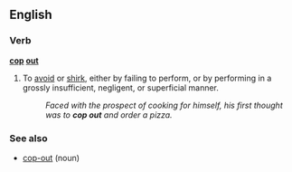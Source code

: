==English==
===Verb===
'''[[cop]] [[out]]'''
#{{idiom}} To [[avoid]] or [[shirk]], either by failing to perform, or by performing in a grossly insufficient, negligent, or superficial manner.
#:''Faced with the prospect of cooking for himself, his first thought was to '''cop out''' and order a pizza.''

===See also===
*[[cop-out]] (noun)
